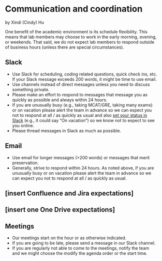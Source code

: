# Communication and coordination

by Xindi (Cindy) Hu

One benefit of the academic environment is its schedule flexibility. This means that lab members may choose to work in the early morning, evening, or weekends. That said, we do not expect lab members to respond outside of business hours (unless there are special circumstances).

## Slack

- Use Slack for scheduling, coding related questions, quick check ins, etc. If your Slack message exceeds 200 words, it might be time to use email. 
- Use channels instead of direct messages unless you need to discuss something private. 
- Please make an effort to respond to messages that message you as quickly as possible and always within 24 hours. 
- If you are unusually busy (e.g., taking MCAT/GRE, taking many exams) or on vacation please alert the team in advance so we can expect you not to respond at all / as quickly as usual and also [set your status in Slack](https://get.slack.help/hc/en-us/articles/201864558-Set-your-Slack-status-and-availability) (e.g., it could say "On vacation") so we know not to expect to see you online. 
- Please thread messages in Slack as much as possible. 

## Email

- Use email for longer messages (>200 words) or messages that merit preservation. 
- Generally, strive to respond within 24 hours. As noted above, if you are unusually busy or on vacation please alert the team in advance so we can expect you not to respond at all / as quickly as usual. 

## [insert Confluence and Jira expectations]

<!-- - Jade will add new cards within our shared Trello board that outline your tasks.  -->
<!-- - The higher a card is within your list, the higher priority it is. -->
<!-- - Generally, strive to complete the tasks in your card by the date listed.  -->
<!-- - Use checklists to break down a task into smaller chunks. Sometimes Jade will write this for you, but you can also add this yourself.  -->
<!-- - Jade will move your card to the "Completed" list when it is done.  -->

## [insert one One Drive expectations]

<!-- - We mostly use Google Drive to create shared documents with longer descriptions of tasks. These documents are linked to in Trello. Jade often shares these with the whole team since tasks are overlapping, and even if a task is assigned to one person, others may have valuable insights.  -->

## Meetings

- Our meetings start on the hour or as otherwise indicated.
- If you are going to be late, please send a message in our Slack channel. 
- If you are regularly not able to come to the meetings, notify the team and we might choose the modify the agenda order or the start time. 
